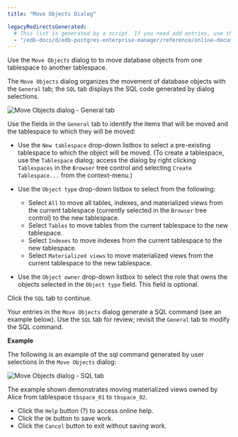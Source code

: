 ```yaml
---
title: "Move Objects Dialog"

legacyRedirectsGenerated:
  # This list is generated by a script. If you need add entries, use the `legacyRedirects` key.
  - "/edb-docs/d/edb-postgres-enterprise-manager/reference/online-documentation/8.0/move_objects.html"
---
```


<div id="move_objects" class="registered_link"></div>

Use the `Move Objects` dialog to to move database objects from one tablespace to another tablespace.

The `Move Objects` dialog organizes the movement of database objects with the `General` tab; the `SQL` tab displays the SQL code generated by dialog selections.

![Move Objects dialog - General tab](../../images/move_objects_general.png)

Use the fields in the `General` tab to identify the items that will be moved and the tablespace to which they will be moved:

-   Use the `New tablespace` drop-down listbox to select a pre-existing tablespace to which the object will be moved. (To create a tablespace, use the `Tablespace` dialog; access the dialog by right clicking `Tablespaces` in the `Browser` tree control and selecting `Create Tablespace...` from the context-menu.)

-   Use the `Object type` drop-down listbox to select from the following:

    -   Select `All` to move all tables, indexes, and materialized views from the current tablespace (currently selected in the `Browser` tree control) to the new tablespace.
    -   Select `Tables` to move tables from the current tablespace to the new tablespace.
    -   Select `Indexes` to move indexes from the current tablespace to the new tablespace.
    -   Select `Materialized views` to move materialized views from the current tablespace to the new tablespace.

-   Use the `Object owner` drop-down listbox to select the role that owns the objects selected in the `Object type` field. This field is optional.

Click the `SQL` tab to continue.

Your entries in the `Move Objects` dialog generate a SQL command (see an example below). Use the `SQL` tab for review; revisit the `General` tab to modify the SQL command.

**Example**

The following is an example of the sql command generated by user selections in the `Move Objects` dialog:

![Move Objects dialog - SQL tab](../../images/move_objects_sql.png)

The example shown demonstrates moving materialized views owned by Alice from tablespace `tbspace_01` to `tbspace_02`.

-   Click the `Help` button (?) to access online help.
-   Click the `OK` button to save work.
-   Click the `Cancel` button to exit without saving work.
